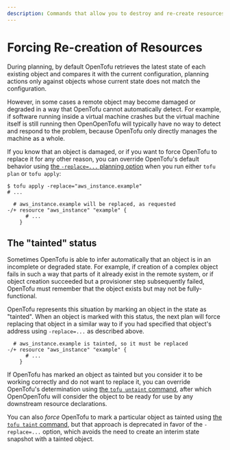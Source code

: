 ```yaml
---
description: Commands that allow you to destroy and re-create resources manually.
---
```


# Forcing Re-creation of Resources

During planning, by default OpenTofu retrieves the latest state of each
existing object and compares it with the current configuration, planning
actions only against objects whose current state does not match the
configuration.

However, in some cases a remote object may become damaged or degraded in a
way that OpenTofu cannot automatically detect. For example, if software
running inside a virtual machine crashes but the virtual machine itself is
still running then OpenOpenTofu will typically have no way to detect and respond
to the problem, because OpenTofu only directly manages the machine as a whole.

If you know that an object is damaged, or if you want to force OpenTofu to
replace it for any other reason, you can override OpenTofu's default behavior
using [the `-replace=...` planning option](/docs/cli/commands/plan#replace-address)
when you run either `tofu plan` or `tofu apply`:

```shellsession
$ tofu apply -replace="aws_instance.example"
# ...

  # aws_instance.example will be replaced, as requested
-/+ resource "aws_instance" "example" {
      # ...
    }
```

## The "tainted" status

Sometimes OpenTofu is able to infer automatically that an object is in an
incomplete or degraded state. For example, if creation of a complex object
fails in such a way that parts of it already exist in the remote system, or
if object creation succeeded but a provisioner step subsequently failed,
OpenTofu must remember that the object exists but may not be fully-functional.

OpenTofu represents this situation by marking an object in the state as
"tainted". When an object is marked with this status, the next plan will force
replacing that object in a similar way to if you had specified that object's
address using `-replace=...` as described above.

```
  # aws_instance.example is tainted, so it must be replaced
-/+ resource "aws_instance" "example" {
      # ...
    }
```

If OpenTofu has marked an object as tainted but you consider it to be working
correctly and do not want to replace it, you can override OpenTofu's
determination using [the `tofu untaint` command](/docs/cli/commands/untaint),
after which OpenOpenTofu will consider the object to be ready for use by any
downstream resource declarations.

You can also _force_ OpenTofu to mark a particular object as tainted using
[the `tofu taint` command](/docs/cli/commands/taint), but that approach is
deprecated in favor of the `-replace=...` option, which avoids the need to
create an interim state snapshot with a tainted object.
